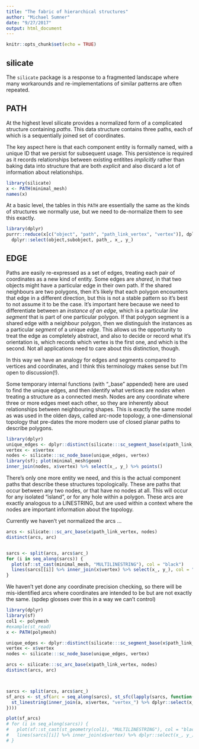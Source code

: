 ```yaml
---
title: "The fabric of hierarchical structures"
author: "Michael Sumner"
date: "9/27/2017"
output: html_document
---
```


```r
knitr::opts_chunk$set(echo = TRUE)
```

## silicate

The `silicate` package is a response to a fragmented landscape where many workarounds and re-implementations of similar patterns
are often repeated. 

## PATH

At the highest level silicate provides a normalized form of a complicated structure containing *paths*. This data structure contains three paths, each of which is a sequentially joined set of coordinates. 

The key aspect here is that each component entity is formally named, with a unique ID that we persist for subsequent usage. This persistence is required as it records relationships between existing entitites *implicitly* rather than baking data into structure that are both *explicit*  and also discard a lot of information about relationships. 

```r
library(silicate)
x <- PATH(minimal_mesh)
names(x)
```

At a basic level, the tables in this `PATH` are essentially the same as the kinds of structures we normally use, but we need to de-normalize them to see this exactly. 

```r
library(dplyr)
purrr::reduce(x[c("object", "path", "path_link_vertex", "vertex")], dplyr::inner_join) %>% 
  dplyr::select(object,subobject, path_, x_, y_)
```


## EDGE

Paths are easily re-expressed as a set of edges, treating each pair of coordinates as a new kind of entity. Some edges are *shared*, in that two objects might have a particular edge in their own path. If the shared neighbours are two polygons, then it's likely that each polygon encounters that edge in a different direction, but this is not a stable pattern so it's best to not assume it to be the case. It's important here because we need to differentiate between an *instance of an edge*, which is a particular *line segment* that is part of one particular polygon. If that polygon segment is a shared edge with a neighbour polygon, then we distinguish the instances as a particular *segment* of a unique *edge*. This allows us the opportunity to treat the edge as completely abstract, and also to decide or record what it's orientation is, which records which vertex is the first one, and which is the second. Not all applications need to care about this distinction, though. 

In this way we have an analogy for edges and segments compared to vertices and coordinates, and I think this terminology makes sense but I'm open to discussion(!). 

Some temporary internal functions (with "_base" appended) here are used to find the unique edges, and then identify what vertices are *nodes* when treating a structure as a connected mesh. Nodes are any coordinate where three or more edges meet each other, so they are inherently about relationships between neighbouring shapes. This is exactly the same model as was used in the olden days, called arc-node topology, a one-dimensional topology that pre-dates the more modern use of closed planar paths to describe polygons. 

```r
library(dplyr)
unique_edges <- dplyr::distinct(silicate:::sc_segment_base(x$path_link_vertex), edge_, .keep_all = TRUE)
vertex <- x$vertex
nodes <- silicate:::sc_node_base(unique_edges, vertex)
library(sf); plot(minimal_mesh$geom)
inner_join(nodes, x$vertex) %>% select(x_, y_) %>% points()

```
There's only one more entity we need, and this is the actual component paths that describe these structures topologically. These are paths that occur between any two nodes, or that have no nodes at all. This will occur for any isolated "island", or for any hole within a polygon.  These arcs are exactly analogous to a LINESTRING, but are used within a context where the nodes are important information about the topology. 

Currently we haven't yet normalized the arcs  ... 


```r
arcs <- silicate:::sc_arc_base(x$path_link_vertex, nodes) 
distinct(arcs, arc)


sarcs <- split(arcs, arcs$arc_)
for (i in seq_along(sarcs)) {
  plot(sf::st_cast(minimal_mesh, "MULTILINESTRING"), col = "black")
  lines(sarcs[[i]] %>% inner_join(x$vertex) %>% select(x_, y_), col = "firebrick", lwd = 2)
}
```

We haven't yet done any coordinate precision checking, so there will be mis-identified arcs where coordinates are intended to be but are not exactly the same. (spdep glosses over this in a way we can't control)

```r

library(dplyr)
library(sf)
col1 <- polymesh
#example(st_read)
x <- PATH(polymesh)

unique_edges <- dplyr::distinct(silicate:::sc_segment_base(x$path_link_vertex), edge, .keep_all = TRUE)
vertex <- x$vertex
nodes <- silicate:::sc_node_base(unique_edges, vertex)

arcs <- silicate:::sc_arc_base(x$path_link_vertex, nodes) 
distinct(arcs, arc)



sarcs <- split(arcs, arcs$arc_)
sf_arcs <- st_sf(arc = seq_along(sarcs), st_sfc(lapply(sarcs, function(a) {
  st_linestring(inner_join(a, x$vertex, "vertex_") %>% dplyr::select(x_, y_) %>% as.matrix())
})))

plot(sf_arcs)
# for (i in seq_along(sarcs)) {
#   plot(sf::st_cast(st_geometry(col1), "MULTILINESTRING"), col = "black")
#   lines(sarcs[[i]] %>% inner_join(x$vertex) %>% dplyr::select(x_, y_), col = "firebrick", lwd = 2)
# }

```
